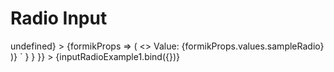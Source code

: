
<Meta title="Input Radio" component={InputRadio} />

# Radio Input

<Canvas>
  <Story
    name="Input Radio"
    parameters={{
      docs: {
        source: {
          code: dedent`
            <Form
              initialValues={{
                sampleRadio: 'Yes'
              }}
              onSubmit={() => undefined}
            >
              {formikProps => (
                <>
                  Value: {formikProps.values.sampleRadio}
                  <InputRadio label="Yes" name="sampleRadio" value="Yes" formikProps={formikProps} />
                  <InputRadio label="No" name="sampleRadio" value="No" formikProps={formikProps} />
                </>
              )}
            </Form>`
        }
      }
    }}
  >
    {inputRadioExample1.bind({})}
  </Story>
  <ArgsTable of={InputRadio} />
</Canvas>
